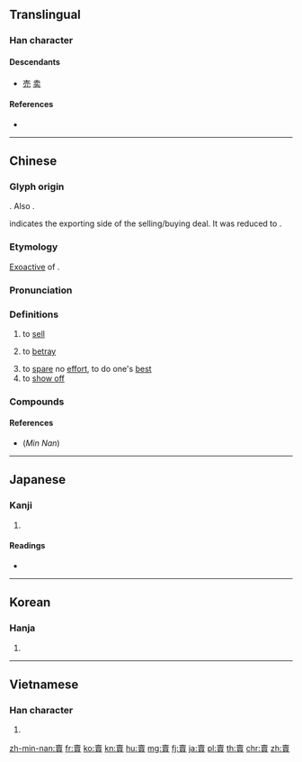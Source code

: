 {{character info/new}}
{{also|卖|売}}
==Translingual==
{{Han simplified forms|賣|売|卖}}

===Han character===
{{Han char|rn=154|rad=貝|as=08|sn=15|four=40806|canj=GWLC|ids=⿱士買}}

====Descendants====
* [[売]] [[卖]]

====References====
* {{Han ref|kx=1209.330|dkj=36825|dj=1675.020|hdz=63645.070|uh=8CE3|ud=36067|bh=BDE6|bd=48614}}

----

==Chinese==
{{zh-forms|s=卖}}

===Glyph origin===
{{Han etyl}}
{{Han compound|出|買|t1=output|t2=goods|ls=psc|c1=s|c2=p}}. Also {{liushu|ic|nocap=1}}.

{{zh-l|*出}} indicates the exporting side of the selling/buying deal. It was reduced to {{zh-l|*士}}.

===Etymology===
[[exoactive|Exoactive]] of {{och-l|買|to buy}}.

===Pronunciation===
{{zh-pron
|m=mài
|c=maai6
|h=pfs=mai
|md=mâ̤
|mn=bē/bōe/māi
|mn_note=bē/bōe - vernacular, māi - literary
|w=3ma
|mc=y
|oc=y
|ma=y
|cat=v
}}

===Definitions===
{{zh-hanzi}}

# to [[sell]]
#: {{zh-x|他們 在 集市 賣 蔬菜 和 雞蛋。|They '''sell''' vegetables and eggs in the marketplace.}}
#: {{zh-x|這 本 書 不 賣。|This book is not '''for sale'''.}}
# to [[betray]]
#: {{zh-x|出賣|to betray}}
#: {{zh-x|賣友求榮|to '''betray''' someone to obtain promotion}}
# to [[spare]] no [[effort]], to do one's [[best]]
# to [[show off]]
#: {{zh-x|賣弄|to show off}}
#: {{zh-x|賣功|to '''show off''' one's merit}}

===Compounds===
{{zh-der|出賣|賣不出去|賣不動|賣唱|賣春|賣底|賣方|賣風流|賣狗皮膏藥|賣乖|賣關節|賣關子|賣官鬻爵|賣國|賣國賊|賣好|賣價|賣勁|賣老|賣力|賣力氣|賣命|賣弄|賣俏|賣人情|賣身|賣身投靠|賣相|賣笑|賣藝|賣淫|賣友|賣友求榮|賣主|賣嘴|賣座|一賣|倒賣|倚老賣老|倚門賣俏|倚門賣笑|做買賣|公賣|公賣利益|公賣局|典賣|典身賣命|分香賣履|叫賣|單賣|均買均賣|外賣|大俗賣|大拍賣|好買賣|官賣|寄賣|專賣|專賣店|專賣憑證|專賣權|小本買賣|小買賣|小賣|小賣部|居賣|展賣|常賣|得錢賣放|成都賣卜|把賣|抓乖賣俏|投機買賣|折賣|拆賣|拉買賣|拍賣|拐賣|指山賣磨|搭賣|撒嬌賣俏|撲賣|擺賣|斥賣|楊志賣刀|標賣|炒賣|熱賣|燒賣|特別賣力|特賣|特賣活動|現買現賣|現賣|略賣|發賣|盜賣|直賣店|砸鍋賣鐵|私房買賣|糶風賣雨|義賣|老王賣瓜|背主賣友|臨敵賣陣|自賣自誇|苦買賣|行奸賣俏|衒賣|裝瘋賣傻|討好賣乖|誇才賣智|變賣|販賣|販賣人口|販賣機|販賣部|買休賣休|買牛賣劍|買空賣空|買賣|買賣三兒|買賣人|買賣人口|買賣場|買賣業|買賣經|賣串兒|賣主求榮|賣交|賣俏營奸|賣俏行姦|賣俏迎奸|賣個破綻|賣倒|賣兒鬻女|賣公營私|賣刀買牛|賣刀買犢|賣劍買牛|賣功|賣動|賣務場|賣卜|賣卜測字|賣卦|賣口|賣名|賣呆|賣呆兒|賣嘴料舌|賣嚷嚷兒|賣國求利|賣國求榮|賣報|賣場|賣大戶|賣大號|賣契|賣奸|賣妖嬈|賣妻鬻子|賣姦|賣婆|賣婚|賣字|賣字號|賣官|賣官鬻獄|賣客|賣富|賣富差貧|賣履|賣工夫|賣庸|賣弄玄虛|賣恩|賣惡|賣手|賣撲|賣放|賣文|賣文為活|賣斷|賣本事|賣李鑽核|賣杖搖鈴|賣查梨|賣死勁|賣法|賣爵贅子|賣爵鬻子|賣狂|賣狗懸羊|賣獃|賣痴獃|賣眼|賣票|賣科|賣空|賣空買空|賣笑追歡|賣絕|賣胳臂|賣腰的|賣膏藥的|賣臉|賣舌|賣良姜|賣花|賣花錢|賣蔥|賣解|賣豆腐|賣豬仔|賣買|賣超|賣身契|賣身葬父|賣重|賣野人頭|賣錢|賣長舌|賣陣|賣陣之計|賣面子|賣頭賣腳|賣鱉雞|賣點|賤買貴賣|賤賣|贏姦賣俏|跑馬賣解|躉賣|轉賣|迎姦賣俏|過賣|過路買賣|酈寄賣友|難買難賣|零賣|非熊賣屠|非賣品|韓康賣藥|顧賣|鬻兒賣女|鬻官賣爵}}

====References====
* (''Min Nan'') {{thcwd|11424}}

{{zh-cat|Beginning}}

----

==Japanese==

===Kanji===
{{ja-kanji|grade=|rs=貝08}}

# {{defn|lang=ja|sort=貝08}}

====Readings====
* {{ja-readings|on=[[ばい]] (bai), [[まい]] (mai)|kun=[[うる]] (uru)|nanori=}}

----

==Korean==

===Hanja===
{{ko-hanja|hangeul=매|eumhun=|mr=mae|y=may}}

# {{defn|lang=ko|sort=貝08}}

----

==Vietnamese==

===Han character===
{{vi-hantu|[[mại]], [[mải]], [[mợi]]|rs=貝08}}

# {{defn|lang=vi|sort=貝08}}

[[zh-min-nan:賣]]
[[fr:賣]]
[[ko:賣]]
[[kn:賣]]
[[hu:賣]]
[[mg:賣]]
[[fj:賣]]
[[ja:賣]]
[[pl:賣]]
[[th:賣]]
[[chr:賣]]
[[zh:賣]]